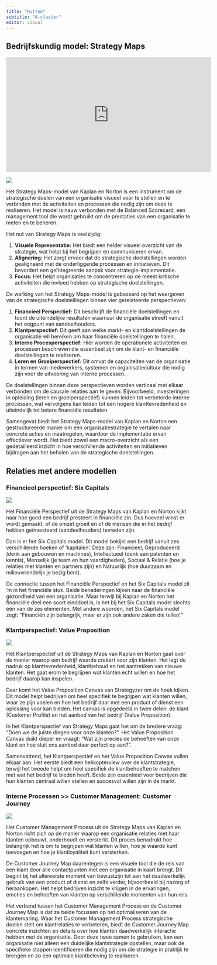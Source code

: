 ```yaml
---
title: "Hutten"
subtitle: "A-cluster"
editor: visual
---
```


## Bedrijfskundig model: Strategy Maps

```{=html}
<div class="ratio ratio-16x9">
  <iframe width="560" height="315" src="https://www.youtube.com/embed/o7Ik1OB4TaE" title="YouTube video player" frameborder="0" allow="accelerometer; autoplay; clipboard-write; encrypted-media; gyroscope; picture-in-picture; web-share" allowfullscreen></iframe>
</div>
```
![](https://i.pinimg.com/originals/8b/09/52/8b0952b108d0f37b59907ce327ba277a.jpg){.my-5}

Het Strategy Maps-model van Kaplan en Norton is een instrument om de strategische doelen van een organisatie visueel voor te stellen en te verbinden met de activiteiten en processen die nodig zijn om deze te realiseren. Het model is nauw verbonden met de Balanced Scorecard, een management tool die wordt gebruikt om de prestaties van een organisatie te meten en te beheren.

Het nut van Strategy Maps is veelzijdig:

1.  **Visuele Representatie:** Het biedt een helder visueel overzicht van de strategie, wat helpt bij het begrijpen en communiceren ervan.
2.  **Alignering:** Het zorgt ervoor dat de strategische doelstellingen worden gealigneerd met de onderliggende processen en initiatieven. Dit bevordert een geïntegreerde aanpak voor strategie-implementatie.
3.  **Focus:** Het helpt organisaties te concentreren op de meest kritische activiteiten die invloed hebben op strategische doelstellingen.

De werking van het Strategy Maps-model is gebaseerd op het weergeven van de strategische doelstellingen binnen vier gerelateerde perspectieven:

1.  **Financieel Perspectief:** Dit beschrijft de financiële doelstellingen en toont de uiteindelijke resultaten waarnaar de organisatie streeft vanuit het oogpunt van aandeelhouders.
2.  **Klantperspectief:** Dit geeft aan welke markt- en klantdoelstellingen de organisatie wil bereiken om haar financiële doelstellingen te halen.
3.  **Interne Procesperspectief:** Hier worden de operationele activiteiten en processen beschreven die essentieel zijn om de klant- en financiële doelstellingen te realiseren.
4.  **Leren en Groeiperspectief:** Dit omvat de capaciteiten van de organisatie in termen van medewerkers, systemen en organisatiecultuur die nodig zijn voor de uitvoering van interne processen.

De doelstellingen binnen deze perspectieven worden verticaal met elkaar verbonden om de causale relaties aan te geven. Bijvoorbeeld, investeringen in opleiding (leren en groeiperspectief) kunnen leiden tot verbeterde interne processen, wat vervolgens kan leiden tot een hogere klanttevredenheid en uiteindelijk tot betere financiële resultaten.

Samengevat biedt het Strategy Maps-model van Kaplan en Norton een gestructureerde manier om een organisatiestrategie te vertalen naar concrete acties en maatregelen, waardoor de implementatie ervan effectiever wordt. Het biedt zowel een macro-overzicht als een gedetailleerd inzicht in hoe verschillende activiteiten en initiatieven bijdragen aan het behalen van de strategische doelstellingen.

## Relaties met andere modellen

### Financieel perspectief: Six Capitals

![](https://www.integratedreporting.org/wp-content/uploads/2021/03/IIRC_framework_diagrams_Figure_2_OFFICIAL.jpg){.my-5}

Het Financiële Perspectief uit de Strategy Maps van Kaplan en Norton kijkt naar hoe goed een bedrijf presteert in financiële zin. Dus hoeveel winst er wordt gemaakt, of de omzet groeit en of de mensen die in het bedrijf hebben geïnvesteerd (aandeelhouders) tevreden zijn.

Dan is er het Six Capitals model. Dit model bekijkt een bedrijf vanuit zes verschillende hoeken of 'kapitalen'. Deze zijn: Financieel, Geproduceerd (denk aan gebouwen en machines), Intellectueel (denk aan patenten en kennis), Menselijk (je team en hun vaardigheden), Sociaal & Relatie (hoe je relaties met klanten en partners zijn) en Natuurlijk (hoe duurzaam en milieuvriendelijk je bezig bent).

De connectie tussen het Financiële Perspectief en het Six Capitals model zit 'm in het financiële stuk. Beide benaderingen kijken naar de financiële gezondheid van een organisatie. Maar terwijl bij Kaplan en Norton het financiële deel een soort einddoel is, is het bij het Six Capitals model slechts één van de zes elementen. Met andere woorden, het Six Capitals model zegt: "Financiën zijn belangrijk, maar er zijn ook andere zaken die tellen!"

### Klantperspectief: Value Proposition

![](https://www.designabetterbusiness.tools/static/tools/value-proposition-canvas.jpg){.my-5}

Het Klantperspectief uit de Strategy Maps van Kaplan en Norton gaat over de manier waarop een bedrijf waarde creëert voor zijn klanten. Het legt de nadruk op klanttevredenheid, klantbehoud en het aantrekken van nieuwe klanten. Het gaat erom te begrijpen wat klanten echt willen en hoe het bedrijf daarop kan inspelen.

Daar komt het Value Proposition Canvas van Strategyzer om de hoek kijken. Dit model helpt bedrijven om heel specifiek te begrijpen wat klanten willen, waar ze pijn voelen en hoe het bedrijf daar met een product of dienst een oplossing voor kan bieden. Het canvas is opgedeeld in twee delen: de klant (Customer Profile) en het aanbod van het bedrijf (Value Proposition).

In het Klantperspectief van Strategy Maps gaat het om de bredere vraag: "Doen we de juiste dingen voor onze klanten?". Het Value Proposition Canvas duikt dieper en vraagt: "Wat zijn precies de behoeften van onze klant en hoe sluit ons aanbod daar perfect op aan?".

Samenvattend, het Klantperspectief en het Value Proposition Canvas vullen elkaar aan. Het eerste biedt een helikopterview over de klantstrategie, terwijl het tweede helpt om heel specifiek de klantbehoeften te matchen met wat het bedrijf te bieden heeft. Beide zijn essentieel voor bedrijven die hun klanten centraal willen stellen en succesvol willen zijn in de markt.

### Interne Processen \>\> Customer Management: Customer Journey

![](https://www.crmsoftwareblog.com/wp-content/uploads/Customer-Journey-emfluence.png){.my-5}

Het Customer Management Process uit de Strategy Maps van Kaplan en Norton richt zich op de manier waarop een organisatie relaties met haar klanten opbouwt, onderhoudt en versterkt. Dit proces benadrukt hoe belangrijk het is om te begrijpen wat klanten willen, hoe je waarde kunt toevoegen en hoe je klantloyaliteit kunt versterken.

De Customer Journey Map daarentegen is een visuele tool die de reis van een klant door alle contactpunten met een organisatie in kaart brengt. Dit begint bij het allereerste moment van bewustzijn tot aan het daadwerkelijk gebruik van een product of dienst en zelfs verder, bijvoorbeeld bij nazorg of heraankopen. Het helpt bedrijven inzicht te krijgen in de ervaringen, emoties en behoeften van klanten op verschillende momenten van hun reis.

Het verband tussen het Customer Management Process en de Customer Journey Map is dat ze beide focussen op het optimaliseren van de klantervaring. Waar het Customer Management Process strategische doelen stelt om klantrelaties te verbeteren, biedt de Customer Journey Map concrete inzichten en details over hoe klanten daadwerkelijk interactie hebben met de organisatie. Door deze twee samen te gebruiken, kan een organisatie niet alleen een duidelijke klantstrategie opstellen, maar ook de specifieke stappen identificeren die nodig zijn om die strategie in praktijk te brengen en zo een optimale klantbeleving te realiseren.
